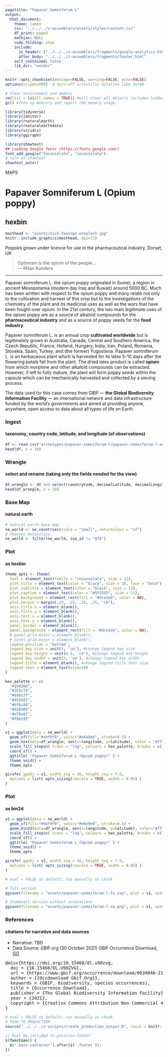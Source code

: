 ```yaml
---
pagetitle: "Papaver Somniferum L"
output:
  html_document:
    theme: lumen
    css: "../../../z-assemblers/assets/styles/content.css"
    df_print: paged
    mathjax: NULL
    code_folding: show
    include:
      in_header: ["../../../z-assemblers/fragments/google-analytics.html", "../../../z-assemblers/fragments/header.html"]
      after_body: "../../../z-assemblers/fragments/footer.html"
    self_contained: false
    lib_dir: "vendor"
---
```


```r

knitr::opts_chunk$set(message=FALSE, warning=FALSE, echo=FALSE)
options(scipen=999)  # turn-off scientific notation like 1e+48

# Clear environment and memory
rm(list = ls(all.names = TRUE)) #will clear all objects includes hidden objects.
gc() #free up memrory and report the memory usage.

library(tidyverse)
library(janitor)
library(rnaturalearth)
library(rnaturalearthdata)
library(viridis)
library(ggiraph)

library(showtext)
## Loading Google fonts (https://fonts.google.com/)
font_add_google("Inconsolata", "inconsolata")
# turn on showtext
showtext_auto()

```

<div class="activity">
MAPS  
</div>

# Papaver Somniferum L (Opium poppy)
## hexbin

```r

masthead <- "assets/nick-fewings-unsplash.jpg"
knitr::include_graphics(masthead, dpi=72)

```

<div class="figure-text">Poppies grown under licence for use in the pharmaceutical industry, Dorset, UK</div>

> Optimism is the opium of the people...\
--- Milan Kundera\


***

Papaver somniferum L. the opium poppy originated in Sumer, a region in ancient Mesopotamia (modern day Iraq and Kuwait) around 5000 BC. Much has been written with respect to the opium poppy and many relate not only to the cultivation and harvest of this crop but to the investigations of the chemistry of the plant and its medicinal uses as well as the wars that have been fought over opium. In the 21st century, the two main legitimate uses of the opium poppy are as a source of alkaloid compounds for the __pharmaceutical industry__ and as a source of poppy seeds for the __food industry__. 

Papaver somniferum L. is an annual crop __cultivated worldwide__ but is legitimately grown in Australia, Canada, Central and Southern America, the Czech Republic, France, Holland, Hungary, India, Iran, Poland, Romania, Slovakia, Spain, Turkey, and (the former) Yugoslavia. Papaver somniferum L. is an herbaceous plant which is harvested for its latex 5–10 days after the flowering petals fall from the plant. The dried latex product is called __opium__ from which morphine and other alkaloid compounds can be extracted. However, if left to fully mature, the plant will form poppy seeds within the capsule which can be mechanically harvested and collected by a sieving process.

The data used for this case comes from GBIF — __the Global Biodiversity Information Facility__ — an international network and data infrastructure funded by the world's governments and aimed at providing anyone, anywhere, open access to data about all types of life on Earth.

### Ingest
#### taxonomy, country code, latitude, and longitude (of observations)

```r

df <- read.csv("archetypes/papaver-somniferum-l/papaver-somniferum-l-occurrences-simple.csv", header = TRUE, stringsAsFactors = FALSE)
head(df, n = 10)

```


### Wrangle
#### select and rename (taking only the fields needed for the view)


```r

df_wrangle <- df %>% select(countryCode, decimalLatitude, decimalLongitude) %>% rename( iso2c = countryCode, latitude = decimalLatitude, longitude = decimalLongitude)
head(df_wrangle, n = 10)

```


### Base Map
#### natural earth


```r

# natural earth base map
ne_world <- ne_countries(scale = "small", returnclass = "sf")
# removes Antarctica
ne_world <- filter(ne_world, iso_a3 != "ATA") 

```


### Plot
#### as hexbin


```r

theme_opts <- theme(
  text = element_text(family = "inconsolata", size = 12), 
  plot.title = element_text(color = "black", size = 16, face = "bold"),
  plot.subtitle = element_text(color = "black", size = 12),
  plot.caption = element_text(color = "#555555", size = 11),
  plot.background = element_rect(fill = "#dce2e6", color = NA),
  plot.margin = margin(.25, .25, .25, .25, "cm"),
  axis.title.x = element_blank(),
  axis.title.y = element_blank(),
  axis.text.x = element_blank(),
  axis.text.y = element_blank(),
  panel.border = element_blank(),
  panel.background = element_rect(fill = "#dce2e6", color = NA),
  # panel.grid.minor = element_blank(),
  # panel.grid.major = element_blank(),
  legend.position = 'bottom',
  legend.key.size = unit(1, 'cm'), #change legend key size
  legend.key.height = unit(0.5, 'cm'), #change legend key height
  legend.key.width = unit(3, 'cm'), #change legend key width
  legend.title = element_blank(), #change legend title font size
  legend.text = element_text(size=10)
)

hex_palette <- c(
  "#194266",
  "#355c7d",
  "#64617f",
  "#916681",
  "#bf6c84",
  "#d28389",
  "#e59a8f",
  "#f8b195"
)

v1 = ggplot(data = ne_world) + 
  geom_sf(fill="#ebf0f0", color="#e6e9e8", stroke=0.5) +
  geom_hex(data=df_wrangle, aes(x=longitude, y=latitude), color = "#ffffff", alpha = 0.7, size=0.15, bins=200) +
  scale_fill_stepsn( trans = "log", colours = hex_palette, breaks = c(1, 25, 50, 100, 250, 500, 1000, 1500, 1750) ) +
  coord_sf() +
  ggtitle( "Papaver Somniferum L (Opium poppy)" ) +
  theme_void() +
  theme_opts

girafe( ggobj = v1, width_svg = 16, height_svg = 7.5,
  options = list( opts_sizing(rescale = TRUE, width = 0.95) )
)

```

### Plot
#### as bin2d


```r

v2 = ggplot(data = ne_world) + 
  geom_sf(fill="#ebf0f0", color="#e6e9e8", stroke=0.5) +
  geom_bin2d(data=df_wrangle, aes(x=longitude, y=latitude), color="#ffffff", size=0.25, bins=200) +
  scale_fill_stepsn( trans = "log", colours = hex_palette, breaks = c(1, 25, 50, 100, 250, 500, 1000, 1500, 1750) ) +
  coord_sf() +
  ggtitle( "Papaver Somniferum L (Opium poppy)" ) +
  theme_void() +
  theme_opts 

girafe( ggobj = v2, width_svg = 16, height_svg = 7.5,
  options = list( opts_sizing(rescale = TRUE, width = 0.95) )
)

```



```r

# eval = FALSE as default; run manually as chunk

# full version
ggsave(filename = "assets/papaver-somniferum-l-fs.svg", plot = v1, width=1280/72, height=720/72)

# thumbnail version without annotations
ggsave(filename = "assets/papaver-somniferum-l-sm.png", plot = v1, width=4, height=2.25)

```


### References
#### citations for narrative and data sources

* Narrative: TBD
* Data Source: GBIF.org (30 October 2021) GBIF Occurrence Download,  [GO](https://doi.org/10.15468/dl.u98zvg){target="_blank"}

<pre>
@misc{https://doi.org/10.15468/dl.u98zvg,
  doi = {10.15468/DL.U98ZVG},
  url = {https://www.gbif.org/occurrence/download/0039846-210914110416597},
  author = {{Occdownload Gbif.Org}},
  keywords = {GBIF, biodiversity, species occurrences},
  title = {Occurrence Download},
  publisher = {The Global Biodiversity Information Facility},
  year = {2021},
  copyright = {Creative Commons Attribution Non Commercial 4.0 International}
}
</pre>

```r

# eval = FALSE as default; run manually as chunk
# PUSH TO PRODUCTION
source("../../../z-scripts/create_production_output.R", local = knitr::knit_global())

```



```js

// Must be included to position footer
$(function() {
  $('.main-container').after($('.footer'));
})

```



